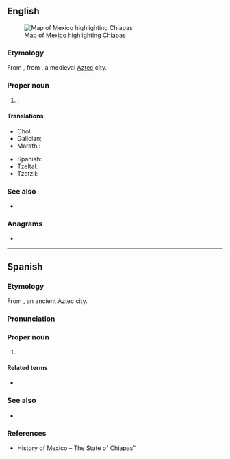 ==English==
[[File:Mexico map, MX-CHP.svg|thumb|Map of [[Mexico]] highlighting Chiapas]]
===Etymology===
From {{bor|en|es|Chiapas}}, from {{der|en|nci|Chiapan|lit=[[chia]] [[land]], [[field]], [[place]]}}, a medieval [[Aztec]] city.

===Proper noun===
{{en-proper noun}}

# {{place|en|state|c/Mexico}}.

====Translations====
{{trans-top|state of Mexico}}
* Chol: {{t|ctu|Chyapas}}
* Galician: {{t|gl|Chiapas}}
* Marathi: {{t|mr|चिआपास|n}}
{{trans-mid}}
* Spanish: {{t+|es|Chiapas|m}}
* Tzeltal: {{t|tzh|Chyapas}}
* Tzotzil: {{t|tzo|Chyapas}}
{{trans-bottom}}

===See also===
* {{pedia}}

===Anagrams===
* {{anagrams|en|a=aachips|Chapais|aphasic|scaphia}}

----

==Spanish==

===Etymology===
From {{bor|es|nci|Chiapan|lit=land where chia grows}}, an ancient Aztec city.

===Pronunciation===
{{es-IPA}}

===Proper noun===
{{es-proper noun|m}}

# {{place|es|state|c/Mexico}}
#: {{syn|es|CS|q1=abbreviation}}

====Related terms====
* {{l|es|chiapaneco}}

===See also===
* {{pedia|lang=es}}

===References===
* History of Mexico – The State of Chiapas"